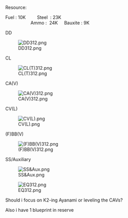 Resource:

Fuel : 10K         Steel  : 23K                                                                                                       Ammo :  24K     Bauxite : 9K

DD 

[[File:DD312.png|thumb|left]]











CL

[[File:CL(T)312.png|thumb|left]]





CA(V)

[[File:CA(V)312.png|thumb|left]]







CV(L)

[[File:CV(L).png|thumb|left]]







(F)BB(V)

[[File:(F)BB(V)312.png|thumb|left]]





SS/Auxiliary 

[[File:SS&Aux.png|thumb|left]]



[[File:EQ312.png|thumb|left]]











Should i focus on K2-ing Ayanami or leveling the CAVs? 

Also i have 1 blueprint in reserve<ac_metadata title="Could i clear the event with med/easy diff mix?"> </ac_metadata>